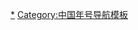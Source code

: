 {{Navbox
|bodyclass = hlist hlist-pipe
|name=金朝年号
|title=[[中国年号列表|金朝年号]]
|group1=[[金朝]]
|list1=[[收國]]{{to}}[[天辅 (金朝)|天辅]]{{to}}[[天会 (金朝)|天会]]{{to}}[[天眷]]{{to}}[[皇統]]{{to}}[[天德 (金朝)|天德]]{{to}}[[贞元 (金朝)|貞元]]{{to}}[[正隆]]{{to}}[[大定 (金朝)|大定]]{{to}}[[明昌]]{{to}}[[承安 (金朝)|承安]]{{to}}[[泰和 (年号)|泰和]]{{to}}[[大安 (金朝)|大安]]{{to}}[[崇慶]]{{to}}[[至寧]]{{to}}[[贞祐 (金朝)|貞祐]]{{to}}[[興定]]{{to}}[[元光 (金朝)|元光]]{{to}}[[正大]]{{to}}[[開興]]{{to}}[[天兴 (金朝)|天兴]]

|group2 = 其他势力
|list2 = [[天興 (熬羅孛極烈)|天興]]、[[天正 (移剌窩斡)|天正]]、[[身聖]]、[[天統 (耶律留哥)|天統]]{{to}}[[天威]]{{to}}[[天德 (金山)|天德]]、[[天賜 (劉永昌)|天賜]]、[[天順 (楊安兒)|天順]]、[[天泰]]{{to}}[[大同 (蒲鮮萬奴)|大同]]、[[大漢 (張鯨)|大漢]]{{to}}[[興隆 (張致)|興隆]]、[[順天 (郝定)|順天]]

|group3 = 待考及誤錄
|list3 = [[兴庆 (金朝)|兴庆]]、[[大定 (金朝)|天统]]、[[大定 (金朝)|天定]]、[[天祐 (乞奴)|天祐]]、[[天兴 (金朝)|盛昌]]

|below={{中国年号}}
}}<noinclude>
[[Category:金朝年号|*]]
[[Category:中国年号导航模板]]
</noinclude>